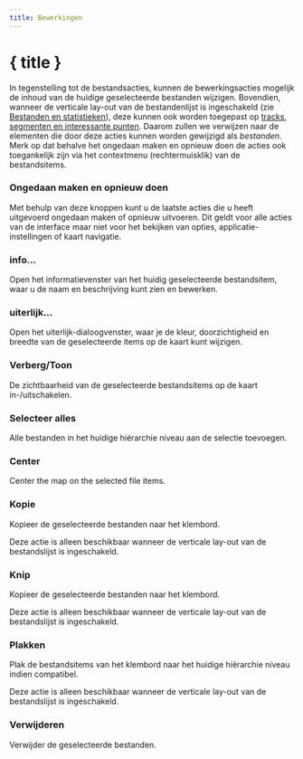 ```yaml
---
title: Bewerkingen
---
```


<script lang="ts">
</script>

# { title }

In tegenstelling tot de bestandsacties, kunnen de bewerkingsacties mogelijk de inhoud van de huidige geselecteerde bestanden wijzigen.
Bovendien, wanneer de verticale lay-out van de bestandenlijst is ingeschakeld (zie [Bestanden en statistieken](../files-and-stats)), deze kunnen ook worden toegepast op [tracks, segmenten en interessante punten](../gpx).
Daarom zullen we verwijzen naar de elementen die door deze acties kunnen worden gewijzigd als _bestanden_.
Merk op dat behalve het ongedaan maken en opnieuw doen de acties ook toegankelijk zijn via het contextmenu (rechtermuisklik) van de bestandsitems.

### <Undo2 size="16" class="inline-block" style="margin-bottom: 2px" /><Redo2 size="16" class="inline-block" style="margin-bottom: 2px" /> Ongedaan maken en opnieuw doen

Met behulp van deze knoppen kunt u de laatste acties die u heeft uitgevoerd ongedaan maken of opnieuw uitvoeren.
Dit geldt voor alle acties van de interface maar niet voor het bekijken van opties, applicatie-instellingen of kaart navigatie.

### <Info size="16" class="inline-block" style="margin-bottom: 2px" /> info...

Open het informatievenster van het huidig geselecteerde bestandsitem, waar u de naam en beschrijving kunt zien en bewerken.

### <PaintBucket size="16" class="inline-block" style="margin-bottom: 2px" /> uiterlijk...

Open het uiterlijk-dialoogvenster, waar je de kleur, doorzichtigheid en breedte van de geselecteerde items op de kaart kunt wijzigen.

### <EyeOff size="16" class="inline-block" style="margin-bottom: 2px" /> Verberg/Toon

De zichtbaarheid van de geselecteerde bestandsitems op de kaart in-/uitschakelen.

### <FileStack size="16" class="inline-block" style="margin-bottom: 2px" /> Selecteer alles

Alle bestanden in het huidige hiërarchie niveau aan de selectie toevoegen.

### <Maximize size="16" class="inline-block" style="margin-bottom: 2px" /> Center

Center the map on the selected file items.

### <ClipboardCopy size="16" class="inline-block" style="margin-bottom: 2px" /> Kopie

Kopieer de geselecteerde bestanden naar het klembord.

<DocsNote>

Deze actie is alleen beschikbaar wanneer de verticale lay-out van de bestandslijst is ingeschakeld.

</DocsNote>

### <Scissors size="16" class="inline-block" style="margin-bottom: 2px" /> Knip

Kopieer de geselecteerde bestanden naar het klembord.

<DocsNote>

Deze actie is alleen beschikbaar wanneer de verticale lay-out van de bestandslijst is ingeschakeld.

</DocsNote>

### <ClipboardPaste size="16" class="inline-block" style="margin-bottom: 2px" /> Plakken

Plak de bestandsitems van het klembord naar het huidige hiërarchie niveau indien compatibel.

<DocsNote>

Deze actie is alleen beschikbaar wanneer de verticale lay-out van de bestandslijst is ingeschakeld.

</DocsNote>

### <Trash2 size="16" class="inline-block" style="margin-bottom: 2px" /> Verwijderen

Verwijder de geselecteerde bestanden.
